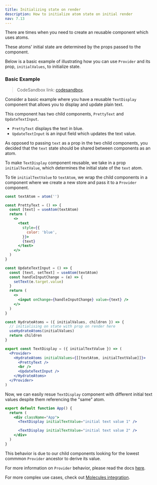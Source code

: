 ```yaml
---
title: Initializing state on render
description: How to initialize atom state on initial render
nav: 7.13
---
```


There are times when you need to create an reusable component which uses atoms.

These atoms' initial state are determined by the props passed to the component.

Below is a basic example of illustrating how you can use `Provider` and its prop, `initialValues`, to initialize state.

### Basic Example

> CodeSandbox link: [codesandbox](https://codesandbox.io/s/init-atoms-with-usehydrateatoms-nryk1w).

Consider a basic example where you have a reusable `TextDisplay` component that allows you to display and update plain text.

This component has two child components, `PrettyText` and `UpdateTextInput`.

- `PrettyText` displays the text in blue.
- `UpdateTextInput` is an input field which updates the text value.

As opposed to passing `text` as a prop in the two child components, you decided that the `text` state should be shared between components as an atom.

To make `TextDisplay` component reusable, we take in a prop `initialTextValue`, which determines the initial state of the `text` atom.

To tie `initialTextValue` to `textAtom`, we wrap the child components in a component where we create a new store and pass it to a `Provider` component.

```jsx
const textAtom = atom('')

const PrettyText = () => {
  const [text] = useAtom(textAtom)
  return (
    <>
      <text
        style={{
          color: 'blue',
        }}>
        {text}
      </text>
    </>
  )
}

const UpdateTextInput = () => {
  const [text, setText] = useAtom(textAtom)
  const handleInputChange = (e) => {
    setText(e.target.value)
  }
  return (
    <>
      <input onChange={handleInputChange} value={text} />
    </>
  )
}

const HydrateAtoms = ({ initialValues, children }) => {
  // initialising on state with prop on render here
  useHydrateAtoms(initialValues)
  return children
}

export const TextDisplay = ({ initialTextValue }) => (
  <Provider>
    <HydrateAtoms initialValues={[[textAtom, initialTextValue]]}>
      <PrettyText />
      <br />
      <UpdateTextInput />
    </HydrateAtoms>
  </Provider>
)
```

Now, we can easily resue `TextDisplay` component with different initial text values despite them referencing the "same" atom.

```jsx
export default function App() {
  return (
    <div className="App">
      <TextDisplay initialTextValue="initial text value 1" />

      <TextDisplay initialTextValue="initial text value 2" />
    </div>
  )
}
```

This behavior is due to our child components looking for the lowest commmon `Provider` ancestor to derive its value.

For more information on `Provider` behavior, please read the docs [here](../core/provider.mdx).

For more complex use cases, check out [Molecules integration](../integrations/molecules.mdx).
